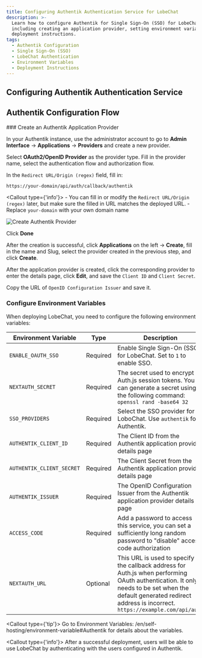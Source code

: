 ```yaml
---
title: Configuring Authentik Authentication Service for LobeChat
description: >-
  Learn how to configure Authentik for Single Sign-On (SSO) for LobeChat,
  including creating an application provider, setting environment variables, and
  deployment instructions.
tags:
  - Authentik Configuration
  - Single Sign-On (SSO)
  - LobeChat Authentication
  - Environment Variables
  - Deployment Instructions
---
```

## Configuring Authentik Authentication Service

## Authentik Configuration Flow

<Steps>
  ### Create an Authentik Application Provider

  In your Authentik instance, use the administrator account to go to **Admin Interface** -> **Applications** -> **Providers** and create a new provider.

  Select **OAuth2/OpenID Provider** as the provider type. Fill in the provider name, select the authentication flow and authorization flow.

  In the `Redirect URL/Origin (regex)` field, fill in:

  ```bash
  https://your-domain/api/auth/callback/authentik
  ```

  <Callout type={'info'}>
    - You can fill in or modify the `Redirect URL/Origin (regex)` later, but make sure the filled in URL matches the deployed URL.
    - Replace `your-domain` with your own domain name
 
</Callout>

  <Image alt="Create Authentik Provider" inStep src="https://github.com/lobehub/lobe-chat/assets/67304509/4244634e-5f68-48d5-aac0-e5f4b06d1c4b](https://github.com/lobehub/lobe-chat/assets/67304509/4244634e-5f68-48d5-aac0-e5f4b06d1c4b)" />

  Click **Done**

  After the creation is successful, click **Applications** on the left -> **Create**, fill in the name and Slug, select the provider created in the previous step, and click **Create**.

  After the application provider is created, click the corresponding provider to enter the details page, click **Edit**, and save the `Client ID` and `Client Secret`.

  Copy the URL of `OpenID Configuration Issuer` and save it.

  ### Configure Environment Variables

  When deploying LobeChat, you need to configure the following environment variables:

  | Environment Variable                     | Type | Description                                                                                          |
  | ------------------------ | -- | ------------------------------------------------------------------------------------------- |
  | `ENABLE_OAUTH_SSO`       | Required | Enable Single Sign-On (SSO) for LobeChat. Set to `1` to enable SSO.                                                    |
  | `NEXTAUTH_SECRET`        | Required | The secret used to encrypt Auth.js session tokens. You can generate a secret using the following command: `openssl rand -base64 32`                               |
  | `SSO_PROVIDERS`          | Required | Select the SSO provider for LoboChat. Use `authentik` for Authentik.                                  |
  | `AUTHENTIK_CLIENT_ID`     | Required | The Client ID from the Authentik application provider details page                                                          |
  | `AUTHENTIK_CLIENT_SECRET` | Required | The Client Secret from the Authentik application provider details page                                                      |
  | `AUTHENTIK_ISSUER`     | Required | The OpenID Configuration Issuer from the Authentik application provider details page                                                          |
  | `ACCESS_CODE`            | Required | Add a password to access this service, you can set a sufficiently long random password to "disable" access code authorization                                                      |
  | `NEXTAUTH_URL`           | Optional | This URL is used to specify the callback address for Auth.js when performing OAuth authentication. It only needs to be set when the default generated redirect address is incorrect. `https://example.com/api/auth` |

  <Callout type={'tip'}>
    Go to  Environment Variables: /en/self-hosting/environment-variable#Authentik for details about the variables.
 
</Callout>
</Steps>

<Callout type={'info'}>
  After a successful deployment, users will be able to use LobeChat by authenticating with the users configured in Authentik.
</Callout>

